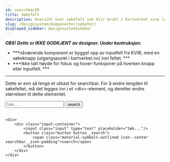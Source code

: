```yaml
---
id: searchbarID
title: Søkefelt
description: Oversikt over søkefelt som blir brukt i Kartverket sine løsninger.
slug: /designsystem/komponenter/søkefelt
displayed_sidebar: designsystemSidebar
---
```

***OBS! Dette er IKKE GODKJENT av designer. Under kontruksjon:***
- ***nåværende komponent er bygget opp av inputfelt fra KVIB, med en søkeknapp (utgangspunkt i kartverket.no) inni feltet. ***
- ***Ikke tatt høyde for fokus og hover-funksjoner på hverken knapp eller inputfelt. ***

***

Dette er enn så lenge et utkast for searchbar.
For å endre lengden til søkefeltet, må det legges inn i et <div\>-element, og deretter endre størrelsen til dette elementet.


<div>
    <div class="input-container">
        <input class="input" type="text" placeholder="Søk..."/>
        <button class="button button__searchbar">
            <span class="material-symbols-outlined">search</span>
        </button>
    </div>
</div>

<br/>

```markup
<div>
    <div class="input-container">
        <input class="input" type="text" placeholder="Søk..."/>
        <button class="button button__search">
            <span class="material-symbols-outlined icon--center searchbar__icon-padding">search</span>
        </button>
    </div>
</div>
```